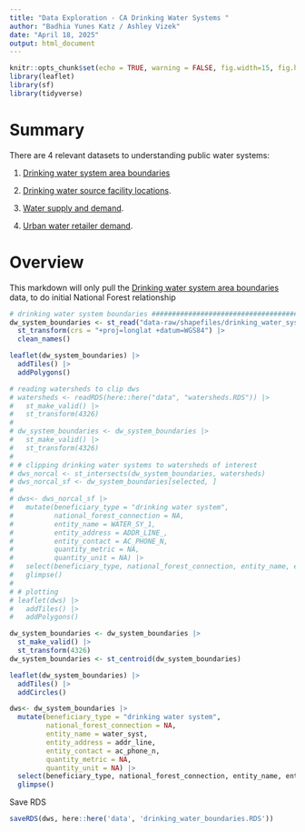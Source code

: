 ```yaml
---
title: "Data Exploration - CA Drinking Water Systems "
author: "Badhia Yunes Katz / Ashley Vizek"
date: "April 18, 2025"
output: html_document
---
```

```r
knitr::opts_chunk$set(echo = TRUE, warning = FALSE, fig.width=15, fig.height=10)
library(leaflet)
library(sf)
library(tidyverse)
```

# Summary

There are 4 relevant datasets to understanding public water systems:

1. [Drinking water system area boundaries](https://gispublic.waterboards.ca.gov/portal/home/item.html?id=fbba842bf134497c9d611ad506ec48cc)

2. [Drinking water source facility locations](https://data.cnra.ca.gov/dataset/urban-water-data-drought/resource/9688aeb1-6c77-44aa-9cf7-6b1c1306f399).

3. [Water supply and demand](https://data.ca.gov/dataset/drinking-water-public-water-system-annually-reported-water-production-and-delivery-information-2013/resource/ddac281d-4f71-45ba-99bd-394fa33d0e58).

4. [Urban water retailer demand](https://data.ca.gov/dataset/urws-conservation-supply-demand).

# Overview 

This markdown will only pull the [Drinking water system area boundaries](https://gispublic.waterboards.ca.gov/portal/home/item.html?id=fbba842bf134497c9d611ad506ec48cc) data, to do initial National Forest relationship 

```r
# drinking water system boundaries #############################################
dw_system_boundaries <- st_read("data-raw/shapefiles/drinking_water_systems/California_Drinking_Water_System_Area_Boundaries.shp") |> 
  st_transform(crs = "+proj=longlat +datum=WGS84") |> 
  clean_names()
```


```r
leaflet(dw_system_boundaries) |>
  addTiles() |>
  addPolygons()
```


```r
# reading watersheds to clip dws
# watersheds <- readRDS(here::here("data", "watersheds.RDS")) |>
#   st_make_valid() |> 
#   st_transform(4326)  
# 
# dw_system_boundaries <- dw_system_boundaries |>
#   st_make_valid() |> 
#   st_transform(4326)
# 
# # clipping drinking water systems to watersheds of interest
# dws_norcal <- st_intersects(dw_system_boundaries, watersheds)
# dws_norcal_sf <- dw_system_boundaries[selected, ]
# 
# dws<- dws_norcal_sf |> 
#   mutate(beneficiary_type = "drinking water system",
#          national_forest_connection = NA,
#          entity_name = WATER_SY_1,
#          entity_address = ADDR_LINE_,
#          entity_contact = AC_PHONE_N,
#          quantity_metric = NA,
#          quantity_unit = NA) |> 
#   select(beneficiary_type, national_forest_connection, entity_name, entity_address, entity_contact, quantity_metric, quantity_unit) |> 
#   glimpse()
# 
# # plotting
# leaflet(dws) |>
#   addTiles() |>
#   addPolygons()

```

```r
dw_system_boundaries <- dw_system_boundaries |>
  st_make_valid() |>
  st_transform(4326)
dw_system_boundaries <- st_centroid(dw_system_boundaries)

leaflet(dw_system_boundaries) |>
  addTiles() |>
  addCircles()

```

```r
dws<- dw_system_boundaries |>
  mutate(beneficiary_type = "drinking water system",
         national_forest_connection = NA,
         entity_name = water_syst,
         entity_address = addr_line,
         entity_contact = ac_phone_n,
         quantity_metric = NA,
         quantity_unit = NA) |>
  select(beneficiary_type, national_forest_connection, entity_name, entity_address, entity_contact, quantity_metric, quantity_unit) |>
  glimpse()
```

Save RDS
```r
saveRDS(dws, here::here('data', 'drinking_water_boundaries.RDS'))
```

